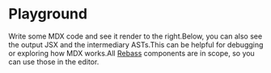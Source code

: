 

# Playground

Write some MDX code and see it render to the right.Below, you can also
see the output JSX and the intermediary ASTs.This can be helpful for
debugging or exploring how MDX works.All [Rebass][] components are in
scope, so you can use those in the editor.

<Playground />

[rebass]: https://rebassjs.org/
